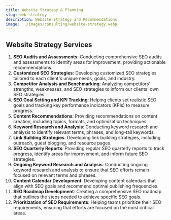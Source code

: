 ```yaml
---
title: Website Strategy & Planning
slug: web-strategy
description: Website Strategy and Recommendations
image: ../images/consulting/website-strategy.webp
---
```



## Website Strategy Services

1. **SEO Audits and Assessments**: Conducting comprehensive SEO audits and assessments to
identify areas for improvement, providing actionable recommendations.
2. **Customized SEO Strategies**: Developing customized SEO strategies tailored to each
client's unique needs, goals, and industry.
3. **Competitor Analysis and Benchmarking**: Analyzing competitors' strengths, weaknesses,
and SEO strategies to inform our clients' own SEO strategies.
4. **SEO Goal Setting and KPI Tracking**: Helping clients set realistic SEO goals and
tracking key performance indicators (KPIs) to measure progress.
5. **Content Recommendations**: Providing recommendations on content creation, including
topics, formats, and optimization techniques.
6. **Keyword Research and Analysis**: Conducting keyword research and analysis to identify
relevant terms, phrases, and long-tail keywords.
7. **Link Building Strategies**: Developing link building strategies, including outreach,
guest blogging, and resource pages.
8. **SEO Quarterly Reports**: Providing regular SEO quarterly reports to track progress,
identify areas for improvement, and inform future SEO strategies.
9. **Ongoing Keyword Research and Analysis**: Conducting ongoing keyword research and
analysis to ensure that SEO efforts remain focused on relevant terms and phrases.
10. **Content Calendar Development**: Developing content calendars that align with SEO goals
and recommend optimal publishing frequencies.
11. **SEO Roadmap Development**: Creating a comprehensive SEO roadmap that outlines the steps
needed to achieve specific SEO goals.
12. **Prioritization of SEO Requirements**: Helping teams prioritize their SEO requirements,
ensuring that efforts are focused on the most critical areas.
